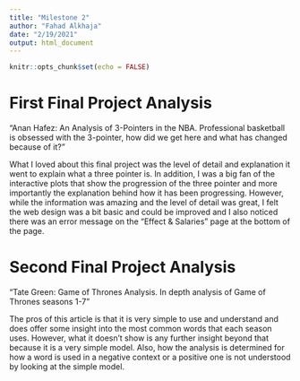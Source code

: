 ```yaml
---
title: "Milestone 2"
author: "Fahad Alkhaja"
date: "2/19/2021"
output: html_document
---
```


```r
knitr::opts_chunk$set(echo = FALSE)
```

# First Final Project Analysis
"Anan Hafez: An Analysis of 3-Pointers in the NBA. Professional basketball is obsessed with the 3-pointer, how did we get here and what has changed because of it?"

What I loved about this final project was the level of detail and explanation it went to explain what a three pointer is. In addition, I was a big fan of the interactive plots that show the progression of the three pointer and more importantly the explanation behind how it has been progressing. However, while the information was amazing and the level of detail was great, I felt the web design was a bit basic and could be improved and I also noticed there was an error message on the "Effect & Salaries" page at the bottom of the page.

# Second Final Project Analysis
"Tate Green: Game of Thrones Analysis. In depth analysis of Game of Thrones seasons 1-7"

The pros of this article is that it is very simple to use and understand and does offer some insight into the most common words that each season uses. However, what it doesn't show is any further insight beyond that because it is a very simple model. Also, how the analysis is determined for how a word is used in a negative context or a positive one is not understood by looking at the simple model. 